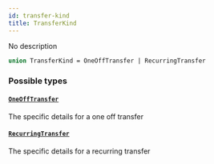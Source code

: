 ```yaml
---
id: transfer-kind
title: TransferKind
---
```



No description

```graphql
union TransferKind = OneOffTransfer | RecurringTransfer
```


### Possible types

#### [`OneOffTransfer`](/docs/v0.47/graphql/objects/one-off-transfer) 

The specific details for a one off transfer


#### [`RecurringTransfer`](/docs/v0.47/graphql/objects/recurring-transfer) 

The specific details for a recurring transfer




